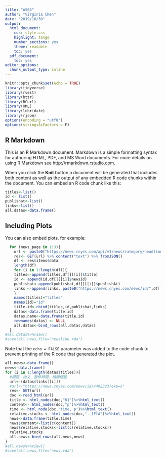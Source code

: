 ```yaml
---
title: "AS05"
author: "Virginia Chen"
date: "2019/10/30"
output:
  html_document:
    css: style.css
    highlight: tango
    number_sections: yes
    theme: readable
    toc: yes
  pdf_document:
    toc: yes
editor_options:
  chunk_output_type: inline
---
```


```r
knitr::opts_chunk$set(echo = TRUE)
library(tidyverse)
library(rvest)
library(httr)
library(RCurl)
library(XML)
library(lubridate)
library(rjson)
options(encoding = "utf8")
options(stringsAsFactors = F)
```

## R Markdown

This is an R Markdown document. Markdown is a simple formatting syntax for authoring HTML, PDF, and MS Word documents. For more details on using R Markdown see <http://rmarkdown.rstudio.com>.

When you click the **Knit** button a document will be generated that includes both content as well as the output of any embedded R code chunks within the document. You can embed an R code chunk like this:

```r
titles<-list()
id <- list()
publishat<-list()
links<-list()
all.datas<-data.frame()
```

## Including Plots

You can also embed plots, for example:

```r
  for (news_page in 1:3){
    url <- paste0("https://news.cnyes.com/api/v3/news/category/headline?limit=30&startAt=1571414400&endAt=1572364799&page=",news_page)
    res<- GET(url) %>% content("text") %>% fromJSON()
    df <- res$items$data
    length(df)
    for (i in 1:length(df)){
    titles<-append(titles,df[][[i]]$title)
    id <- append(id,df[][[i]]$newsId)
    publishat<-append(publishat,df[][[i]]$publishAt)
    links <-append(links, paste0("https://news.cnyes.com/news/id/",df[][[i]]$newsId,"?exp=a"))
    }
    names(titles)="titles"
    names(id)="id"
    title.id<-cbind(titles,id,publishat,links)
    datas<-data.frame(title.id)
    datas.name<-data.frame(title.id)
    rownames(datas) <- NULL
    all.datas<-bind_rows(all.datas,datas)
  }
#all.datas%>%view()
#save(all.news,file="newslink.rda")


```

Note that the `echo = FALSE` parameter was added to the code chunk to prevent printing of the R code that generated the plot.
```r
all.news<-data.frame()
news<-data.frame()
for (i in 1:length(datas$titles)){
  #標題、內文、發佈時間、相關個股
  url<-(datas$links[[i]])
  #url<-"https://news.cnyes.com/news/id/4402323?exp=a"
  res<- GET(url)
  doc <-read_html(url)
  title <- html_nodes(doc,"h1")%>%html_text()
  content<- html_nodes(doc,"p")%>%html_text()
  time <- html_node(doc,'time, p')%>%html_text()
  relative.stocks <- html_nodes(doc,"._1FfA")%>%html_text()
  news<-data.frame(title,time)
  news$content<-list(c(content))
  news$relative.stocks<-list(c(relative.stocks))
  relative.stocks
  all.news<-bind_rows(all.news,news)
}
#all.news%>%view()
#save(all.news,file="news.rda")

```
